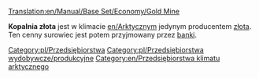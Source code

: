 [[Translation:en/Manual/Base Set/Economy/Gold Mine]]

{{pl/Przedsiębiorstwa|image=Goldmine.png
|name=Kopalnia złota
|climates=[[en/Arktyczny]]
|accepts=Nic
|produces=[[pl/Manual/Base Set/Economy/Złoto|Złoto]]
}}

'''Kopalnia złota''' jest w klimacie [[en/Arktyczny]]m jedynym producentem [[pl/Manual/Base Set/Economy/Złoto|złota]]. Ten cenny surowiec jest potem przyjmowany przez [[pl/Manual/Base Set/Economy/Bank|banki]].

{{pl/Navbox Industries}}

[[Category:pl/Przedsiębiorstwa]]
[[Category:pl/Przedsiębiorstwa wydobywcze/produkcyjne]]
[[Category:en/Przedsiębiorstwa klimatu arktycznego]]